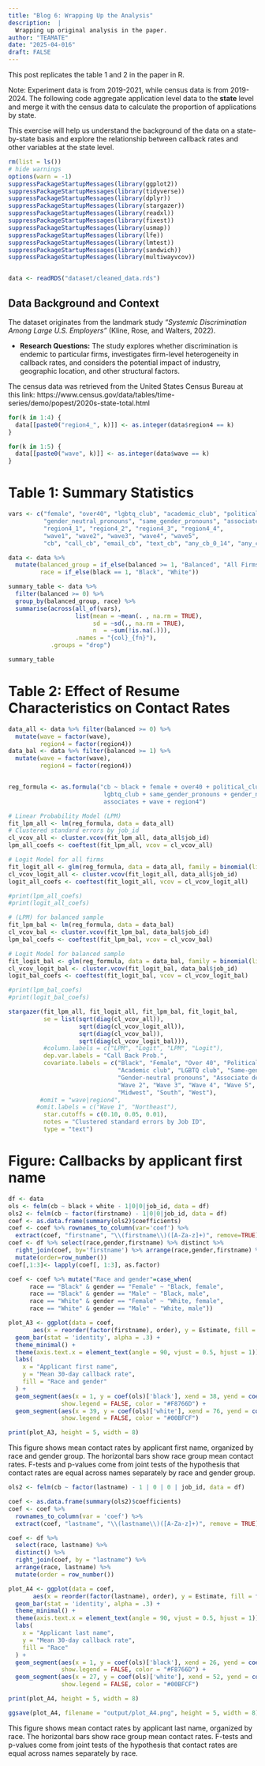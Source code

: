 ```yaml
---
title: "Blog 6: Wrapping Up the Analysis"
description:  |
  Wrapping up original analysis in the paper.
author: "TEAMATE"
date: "2025-04-016"
draft: FALSE
---
```


This post replicates the table 1 and 2 in the paper in R.

Note: Experiment data is from 2019-2021, while census data is from 2019-2024. The following code aggregate application level data to the **state** level and merge it with the census data to calculate the proportion of applications by state.

This exercise will help us understand the background of the data on a state-by-state basis and explore the relationship between callback rates and other variables at the state level.

```r
rm(list = ls())
# hide warnings
options(warn = -1)
suppressPackageStartupMessages(library(ggplot2))
suppressPackageStartupMessages(library(tidyverse))
suppressPackageStartupMessages(library(dplyr))
suppressPackageStartupMessages(library(stargazer))
suppressPackageStartupMessages(library(readxl))
suppressPackageStartupMessages(library(fixest))
suppressPackageStartupMessages(library(usmap))
suppressPackageStartupMessages(library(lfe))    
suppressPackageStartupMessages(library(lmtest))
suppressPackageStartupMessages(library(sandwich)) 
suppressPackageStartupMessages(library(multiwayvcov))


data <- readRDS("dataset/cleaned_data.rds")
```

## Data Background and Context

The dataset originates from the landmark study *"Systemic Discrimination Among Large U.S. Employers"* (Kline, Rose, and Walters, 2022).

-   **Research Questions:** The study explores whether discrimination is endemic to particular firms, investigates firm-level heterogeneity in callback rates, and considers the potential impact of industry, geographic location, and other structural factors.

The census data was retrieved from the United States Census Bureau at this link: https://www.census.gov/data/tables/time-series/demo/popest/2020s-state-total.html

```r
for(k in 1:4) {
  data[[paste0("region4_", k)]] <- as.integer(data$region4 == k)
}

for(k in 1:5) {
  data[[paste0("wave", k)]] <- as.integer(data$wave == k)
}
```

# Table 1: Summary Statistics
```r
vars <- c("female", "over40", "lgbtq_club", "academic_club", "political_club",
          "gender_neutral_pronouns", "same_gender_pronouns", "associates",
          "region4_1", "region4_2", "region4_3", "region4_4",
          "wave1", "wave2", "wave3", "wave4", "wave5",
          "cb", "call_cb", "email_cb", "text_cb", "any_cb_0_14", "any_cb_15_30")

data <- data %>%
  mutate(balanced_group = if_else(balanced >= 1, "Balanced", "All Firms"),
         race = if_else(black == 1, "Black", "White"))

summary_table <- data %>%
  filter(balanced >= 0) %>%   
  group_by(balanced_group, race) %>%
  summarise(across(all_of(vars),
                   list(mean = ~mean(. , na.rm = TRUE),
                        sd = ~sd(., na.rm = TRUE),
                        n  = ~sum(!is.na(.))),
                   .names = "{col}_{fn}"),
            .groups = "drop")

summary_table
```

# Table 2: Effect of Resume Characteristics on Contact Rates
```r
data_all <- data %>% filter(balanced >= 0) %>%
  mutate(wave = factor(wave),
         region4 = factor(region4))
data_bal <- data %>% filter(balanced >= 1) %>%
  mutate(wave = factor(wave),
         region4 = factor(region4))


reg_formula <- as.formula("cb ~ black + female + over40 + political_club + academic_club + 
                           lgbtq_club + same_gender_pronouns + gender_neutral_pronouns + 
                           associates + wave + region4")

# Linear Probability Model (LPM)
fit_lpm_all <- lm(reg_formula, data = data_all)
# Clustered standard errors by job_id
cl_vcov_all <- cluster.vcov(fit_lpm_all, data_all$job_id)
lpm_all_coefs <- coeftest(fit_lpm_all, vcov = cl_vcov_all)

# Logit Model for all firms
fit_logit_all <- glm(reg_formula, data = data_all, family = binomial(link = "logit"))
cl_vcov_logit_all <- cluster.vcov(fit_logit_all, data_all$job_id)
logit_all_coefs <- coeftest(fit_logit_all, vcov = cl_vcov_logit_all)

#print(lpm_all_coefs)
#print(logit_all_coefs)

```

```r
# (LPM) for balanced sample
fit_lpm_bal <- lm(reg_formula, data = data_bal)
cl_vcov_bal <- cluster.vcov(fit_lpm_bal, data_bal$job_id)
lpm_bal_coefs <- coeftest(fit_lpm_bal, vcov = cl_vcov_bal)

# Logit Model for balanced sample
fit_logit_bal <- glm(reg_formula, data = data_bal, family = binomial(link = "logit"))
cl_vcov_logit_bal <- cluster.vcov(fit_logit_bal, data_bal$job_id)
logit_bal_coefs <- coeftest(fit_logit_bal, vcov = cl_vcov_logit_bal)

#print(lpm_bal_coefs)
#print(logit_bal_coefs)
```

```r
stargazer(fit_lpm_all, fit_logit_all, fit_lpm_bal, fit_logit_bal,
          se = list(sqrt(diag(cl_vcov_all)),
                    sqrt(diag(cl_vcov_logit_all)),
                    sqrt(diag(cl_vcov_bal)),
                    sqrt(diag(cl_vcov_logit_bal))),
          #column.labels = c("LPM", "Logit", "LPM", "Logit"),
          dep.var.labels = "Call Back Prob.",
          covariate.labels = c("Black", "Female", "Over 40", "Political club",
                               "Academic club", "LGBTQ club", "Same-gender pronouns",
                               "Gender-neutral pronouns", "Associate degree",
                               "Wave 2", "Wave 3", "Wave 4", "Wave 5",
                               "Midwest", "South", "West"),
         #omit = "wave|region4", 
        #omit.labels = c("Wave 1", "Northeast"),
          star.cutoffs = c(0.10, 0.05, 0.01),
          notes = "Clustered standard errors by Job ID",
          type = "text")
```

# Figure: Callbacks by applicant first name
```r
df <- data
ols <- felm(cb ~ black + white - 1|0|0|job_id, data = df)
ols2 <- felm(cb ~ factor(firstname) - 1|0|0|job_id, data = df)
coef <- as.data.frame(summary(ols2)$coefficients)
coef <- coef %>% rownames_to_column(var='coef') %>%
  extract(coef, "firstname", "\\(firstname\\)([A-Za-z]+)", remove=TRUE)
coef <- df %>% select(race,gender,firstname) %>% distinct %>%
  right_join(coef, by='firstname') %>% arrange(race,gender,firstname) %>%
  mutate(order=row_number())
coef[,1:3]<- lapply(coef[, 1:3], as.factor)

coef <- coef %>% mutate("Race and gender"=case_when(
      race == "Black" & gender == "Female" ~ "Black, female",
      race == "Black" & gender == "Male" ~ "Black, male",
      race == "White" & gender == "Female" ~ "White, female",
      race == "White" & gender == "Male" ~ "White, male"))

plot_A3 <- ggplot(data = coef, 
       aes(x = reorder(factor(firstname), order), y = Estimate, fill = `Race and gender`)) +
  geom_bar(stat = 'identity', alpha = .3) + 
  theme_minimal() + 
  theme(axis.text.x = element_text(angle = 90, vjust = 0.5, hjust = 1)) + 
  labs(
    x = "Applicant first name",
    y = "Mean 30-day callback rate",
    fill = "Race and gender"
  ) +
  geom_segment(aes(x = 1, y = coef(ols)['black'], xend = 38, yend = coef(ols)['black']),
               show.legend = FALSE, color = "#F8766D") +
  geom_segment(aes(x = 39, y = coef(ols)['white'], xend = 76, yend = coef(ols)['white']),
               show.legend = FALSE, color = "#00BFCF")

print(plot_A3, height = 5, width = 8)

```
This figure shows mean contact rates by applicant first name, organized by race and gender group. The horizontal bars show race group mean contact rates. F-tests and p-values come from joint tests of the hypothesis that contact rates are equal across names separately by race and gender group.


```r
ols2 <- felm(cb ~ factor(lastname) - 1 | 0 | 0 | job_id, data = df)

coef <- as.data.frame(summary(ols2)$coefficients)
coef <- coef %>% 
  rownames_to_column(var = 'coef') %>%
  extract(coef, "lastname", "\\(lastname\\)([A-Za-z]+)", remove = TRUE)

coef <- df %>% 
  select(race, lastname) %>% 
  distinct() %>%
  right_join(coef, by = "lastname") %>% 
  arrange(race, lastname) %>%
  mutate(order = row_number())

plot_A4 <- ggplot(data = coef, 
       aes(x = reorder(factor(lastname), order), y = Estimate, fill = factor(race))) +
  geom_bar(stat = 'identity', alpha = .3) + 
  theme_minimal() + 
  theme(axis.text.x = element_text(angle = 90, vjust = 0.5, hjust = 1)) + 
  labs(
    x = "Applicant last name",
    y = "Mean 30-day callback rate",
    fill = "Race"
  ) +
  geom_segment(aes(x = 1, y = coef(ols)['black'], xend = 26, yend = coef(ols)['black']),
               show.legend = FALSE, color = "#F8766D") +
  geom_segment(aes(x = 27, y = coef(ols)['white'], xend = 52, yend = coef(ols)['white']),
               show.legend = FALSE, color = "#00BFCF")

print(plot_A4, height = 5, width = 8)

ggsave(plot_A4, filename = "output/plot_A4.png", height = 5, width = 8)
```

This figure shows mean contact rates by applicant last name, organized by race. The horizontal bars show race group mean contact rates. F-tests and p-values come from joint tests of the hypothesis that contact rates are equal across names separately by race.
